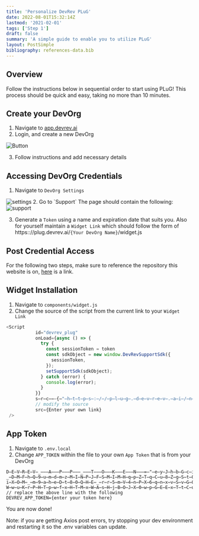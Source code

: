 ```yaml
---
title: 'Personalize DevRev PLuG'
date: 2022-08-01T15:32:14Z
lastmod: '2021-02-01'
tags: ['Step 1']
draft: false
summary: 'A simple guide to enable you to utilize PLuG'
layout: PostSimple
bibliography: references-data.bib
---
```

## Overview
Follow the instructions below in sequential order to start using PLuG! This process should be quick and easy, taking no more than 10 minutes.



<TOCInline toc={props.toc} exclude="Overview" toHeading={2} />

## Create your DevOrg
1. Navigate to [app.devrev.ai](https://app.devrev.ai)
2. Login, and create a new DevOrg



![Button](/static/images/createorg.png)

3. Follow instructions and add necessary details

## Accessing DevOrg Credentials
1. Navigate to `DevOrg Settings`

<Image alt="settings" src="/static/images/settings.png" width={1824} height={1754} />
2. Go to `Support` 
   The page should contain the following:

<Image alt="support" src="/static/images/supportwindow.png" width={1921} height={1149} />

3. Generate a `Token` using a name and expiration date that suits you. Also for yourself maintain a `Widget Link` which should follow the form of https:://plug.devrev.ai/`{Your DevOrg Name}`/widget.js

## Post Credential Access

For the following two steps, make sure to reference the repository this website is on, [here](https://github.com/devrev/plg-starter) is a link.


## Widget Installation

1. Navigate to `components/widget.js`
2. Change the source of the script from the current link to your `Widget Link`

```js:components/widget.js {3} showLineNumbers
<Script
           id="devrev_plug"
           onLoad={async () => {
             try {
               const sessionToken = token
               const sdkObject = new window.DevRevSupportSdk({
                 sessionToken,
               });
               setSupportSdk(sdkObject);
             } catch (error) {
               console.log(error);
             }
           }}
           s̶r̶c̶=̶{̶"̶h̶t̶t̶p̶s̶:̶/̶/̶p̶l̶u̶g̶.̶d̶e̶v̶r̶e̶v̶.̶a̶i̶/̶n̶e̶x̶t̶p̶l̶u̶g̶/̶w̶i̶d̶g̶e̶t̶.̶j̶s̶"̶}̶
           // modify the source
           src={Enter your own link}
 />
```

## App Token
1. Navigate to `.env.local`
2. Change `APP_TOKEN` within the file to your own `App Token` that is from your DevOrg

```js:.env.local {3} showLineNumbers
D̶E̶V̶R̶E̶V̶_̶̶̶A̶̶̶P̶̶̶P̶̶̶_̶̶̶T̶̶̶O̶̶̶K̶̶̶E̶̶̶N̶̶̶=̶"̶e̶y̶J̶h̶b̶G̶c̶i̶O̶i̶J̶S̶U̶z̶I̶1̶N̶i̶I̶s̶I̶m̶l̶z̶c̶y̶I̶6̶I̶m̶h̶0̶d̶H̶A̶6̶L̶y̶9̶z̶d̶H̶M̶u̶Z̶G̶V̶2̶c̶m̶V̶2̶L̶m̶F̶p̶I̶i̶w̶i̶a̶2̶l̶k̶I̶j̶o̶i̶c̶3̶R̶z̶X̶2̶t̶p̶Z̶F̶9̶y̶c̶2̶E̶i̶L̶C̶J̶0̶e̶X̶A̶i̶O̶i̶J̶K̶V̶1̶Q̶i̶f̶Q̶.̶e̶y̶J̶h̶d̶W̶Q̶i̶O̶l̶s̶i̶a̶m̶F̶u̶d̶X̶M̶i̶X̶S̶w̶i̶Z̶X̶h̶w̶I̶j̶o̶x̶N̶j̶Y̶w̶M̶D̶c̶2̶M̶T̶M̶0̶L̶C̶J̶o̶d̶H̶R̶w̶O̶i̶8̶v̶Z̶G̶V̶2̶c̶m̶V̶2̶L̶m̶F̶p̶L̶2̶N̶s̶a̶W̶V̶u̶d̶G̶l̶k̶I̶j̶o̶i̶N̶E̶d̶F̶d̶V̶V̶j̶I̶i̶w̶i̶a̶H̶R̶0̶c̶D̶o̶v̶L̶2̶R̶l̶d̶n̶J̶l̶d̶i̶5̶h̶a̶S̶9̶k̶Z̶X̶Z̶v̶a̶W̶Q̶i̶O̶i̶J̶E̶R̶V̶Y̶t̶Q̶l̶l̶k̶N̶E̶h̶L̶V̶1̶I̶i̶L̶C̶J̶o̶d̶H̶R̶w̶O̶i̶8̶v̶Z̶G̶V̶2̶c̶m̶V̶2̶L̶m̶F̶p̶L̶3̶N̶2̶Y̶2̶F̶j̶Y̶y̶I̶6̶I̶m̶R̶v̶b̶j̶p̶p̶Z̶G̶V̶u̶d̶G̶l̶0̶e̶T̶p̶k̶d̶n̶J̶2̶L̶X̶V̶z̶L̶T̶E̶6̶Z̶G̶V̶2̶b̶y̶9̶C̶W̶W̶Q̶0̶S̶E̶t̶X̶U̶j̶p̶z̶d̶m̶N̶h̶Y̶2̶M̶v̶N̶E̶d̶F̶d̶V̶V̶j̶I̶i̶w̶i̶a̶H̶R̶0̶c̶D̶o̶v̶L̶2̶R̶l̶d̶n̶J̶l̶d̶i̶5̶h̶a̶S̶9̶0̶b̶2̶t̶l̶b̶n̶R̶5̶c̶G̶U̶i̶O̶i̶J̶1̶c̶m̶4̶6̶Z̶G̶V̶2̶c̶m̶V̶2̶O̶n̶B̶h̶c̶m̶F̶t̶c̶z̶p̶v̶Y̶X̶V̶0̶a̶D̶p̶0̶b̶2̶t̶l̶b̶i̶1̶0̶e̶X̶B̶l̶O̶m̶F̶h̶d̶C̶I̶s̶I̶m̶l̶h̶d̶C̶I̶6̶M̶T̶Y̶1̶N̶z̶Y̶1̶N̶j̶k̶z̶N̶C̶w̶i̶a̶X̶N̶z̶I̶j̶o̶i̶a̶H̶R̶0̶c̶D...i̶O̶i̶J̶k̶b̶2̶4̶6̶a̶W̶R̶l̶b̶n̶R̶p̶d̶H̶k̶6̶Z̶H̶Z̶y̶d̶i̶1̶1̶c̶y̶0̶x̶O̶m̶R̶l̶d̶m̶8̶v̶Q̶l̶l̶k̶N̶E̶h̶L̶V̶1̶I̶6̶d̶G̶9̶r̶Z̶W̶4̶v̶M̶T̶N̶R̶b̶3̶p̶K̶U̶E̶t̶6̶I̶i̶w̶i̶c̶3̶V̶i̶I̶j̶o̶i̶Z̶G̶9̶u̶O̶m̶l̶k̶Z̶W̶5̶0̶a̶X̶R̶5̶O̶m̶R̶2̶c̶n̶Y̶t̶d̶X̶M̶t̶M̶T̶p̶k̶Z̶X̶Z̶v̶L̶0̶J̶Z̶Z̶D̶R̶I̶S̶1̶d̶S̶O̶n̶N̶2̶Y̶2̶F̶j̶Y̶y̶8̶0̶R̶0̶V̶1̶V̶W̶M̶i̶f̶Q̶.̶e̶1̶T̶f̶Q̶f̶R̶I̶k̶Q̶8̶D̶l̶d̶K̶e̶u̶V̶C̶A̶E̶3̶P̶u̶b̶e̶P̶n̶b̶d̶O̶9̶b̶B̶J̶R̶O̶W̶m̶v̶y̶P̶t̶t̶C̶v̶i̶d̶w̶k̶H̶b̶L̶v̶k̶f̶V̶E̶8̶p̶8̶b̶V̶0̶K̶n̶8̶5̶F̶0̶5̶p̶J̶E̶C̶Y̶v̶2̶P̶w̶-̶0̶r̶1̶b̶w̶U̶W̶x̶9̶E̶t̶9̶j̶B̶c̶Z̶x̶X̶x̶i̶o̶D̶k̶c̶b̶H̶t̶A̶l̶U̶C̶w̶g̶F̶B̶8̶G̶x̶a̶S̶s̶Z̶r̶z̶X̶q̶9̶D̶5̶v̶z̶H̶Y̶K̶f̶t̶S̶9̶I̶w̶7̶L̶Y̶r̶C̶Z̶5̶7̶g̶D̶S̶V̶F̶v̶-̶_̶D̶M̶F̶h̶Q̶9̶u̶m̶d̶m̶z̶M̶I̶N̶P̶J̶F̶S̶M̶I̶M̶H̶q̶p̶Z̶T̶q̶C̶u̶8̶Z̶g̶S̶t̶0̶8̶m̶F̶Y̶g̶6̶i̶R̶T̶a̶8̶2̶F̶H̶_̶V̶Y̶t̶J̶F̶E̶A̶U̶5̶A̶W̶v̶X̶S̶h̶J̶g̶M̶g̶I̶9̶j̶A̶X̶x̶m̶k̶g̶n̶s̶p̶I̶P̶S̶r̶-̶i̶X̶O̶M̶_̶m̶9̶a̶h̶e̶D̶t̶8̶0̶Q̶H̶E̶_̶r̶r̶5̶m̶V̶4̶n̶P̶X̶6̶q̶n̶x̶v̶S̶v̶G̶0̶a̶E̶G̶-̶W̶w̶u̶K̶r̶P̶H̶T̶p̶w̶f̶x̶H̶T̶M̶x̶W̶A̶s̶H̶j̶B̶O̶J̶X̶0̶w̶p̶G̶E̶E̶x̶T̶t̶C̶u̶U̶T̶S̶C̶T̶u̶w̶e̶q̶P̶j̶Y̶e̶v̶J̶F̶e̶F̶s̶1̶i̶P̶A̶"̶
// replace the above line with the following
DEVREV_APP_TOKEN={enter your token here}
```

You are now done!

Note: if you are getting Axios post errors, try stopping your dev environment and restarting it so the .env variables can update.
